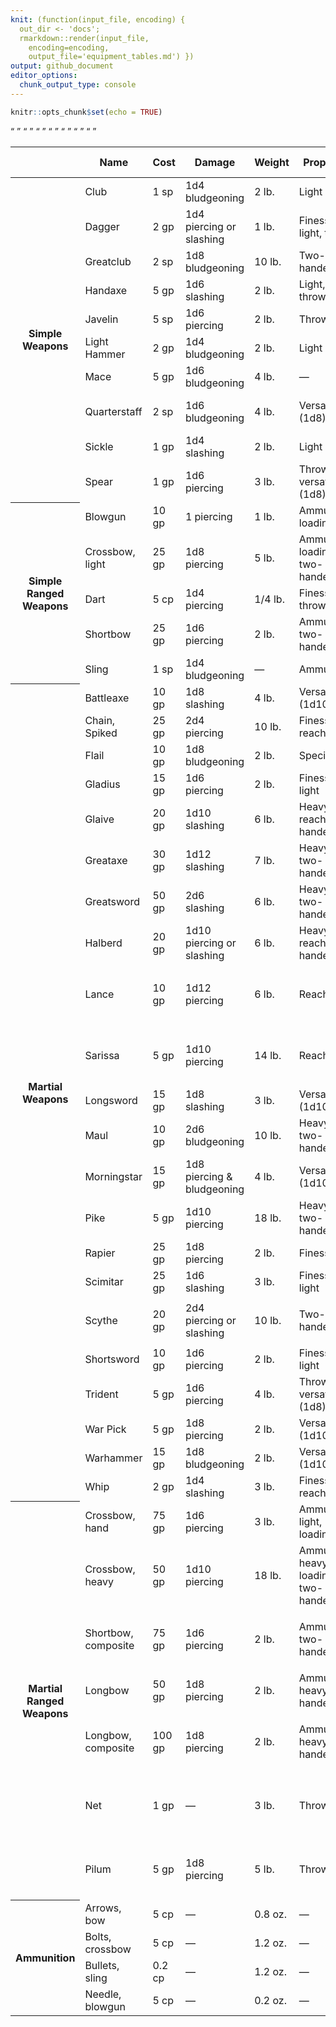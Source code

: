 ```yaml
---
knit: (function(input_file, encoding) {
  out_dir <- 'docs';
  rmarkdown::render(input_file,
    encoding=encoding,
    output_file='equipment_tables.md') })
output: github_document
editor_options:
  chunk_output_type: console
---
```


```r
knitr::opts_chunk$set(echo = TRUE)
```


<table>
  <thead>
    <tr>
      <th></th>
      <th>Name</th>
      <th>Cost</th>
      <th>Damage</th>
      <th>Weight</th>
      <th>Properties</th>
      <th>Reach (ft.)</th>
      <th>Range (ft.)</th>
      <th>Strength</th>
      <th><div style="width:1000px">Special</div></th>
    </tr>
  </thead>
  <tbody>
    <tr>
      <th rowspan=10>Simple Weapons</th>
      <td>Club</td>
      <td>1 sp</td>
      <td>1d4 bludgeoning</td>
      <td>2 lb.</td>
      <td>Light</td>
      <td>5</td>
      <td>—</td>
      <td>—</td>
      <td>—</td>
    </tr>
    <tr>
      <td>Dagger</td><td>2 gp</td><td>1d4 piercing or slashing</td><td>1 lb.</td><td>Finesse, light, thrown</td><td>5</td><td>20/60</td><td>—</td><td>A dagger does either piercing or slashing damage (player’s choice at time of attack).</td></tr>
<tr><td>Greatclub</td><td>2 sp</td><td>1d8 bludgeoning</td><td>10 lb.</td><td>Two-handed</td><td>5</td><td>—</td><td>—</td><td>—</td></tr>
<tr><td>Handaxe</td><td>5 gp</td><td>1d6 slashing</td><td>2 lb.</td><td>Light, thrown</td><td>5</td><td>20/60</td><td>—</td><td>—</td></tr>
<tr><td>Javelin</td><td>5 sp</td><td>1d6 piercing</td><td>2 lb.</td><td>Thrown</td><td>5</td><td> 30/120</td><td>—</td><td>—</td></tr>
<tr><td>Light Hammer</td><td>2 gp</td><td>1d4 bludgeoning</td><td>2 lb.</td><td>Light</td><td>5</td><td> 20/60</td><td>—</td><td>—</td></tr>
<tr><td>Mace</td><td>5 gp</td><td>1d6 bludgeoning</td><td>4 lb.</td><td>—</td><td>5</td><td>—</td><td>—</td><td>—</td></tr>
<tr><td>Quarterstaff</td><td>2 sp</td><td>1d6 bludgeoning</td><td>4 lb.</td><td>Versatile (1d8)</td><td>5</td><td>—</td><td>—</td><td>You can fight with a quarterstaff as if fighting with two weapons, but if you do, you incur all the normal attack penalties associated with fighting with two weapons, just as if you were using a one-handed weapon and a light weapon. A creature wielding a quarterstaff in one hand can’t use it as a double weapon—only one end of the weapon can be used in any given round.</td></tr>
<tr><td>Sickle</td><td>1 gp</td><td>1d4 slashing</td><td>2 lb.</td><td>Light</td><td>5</td><td>—</td><td>—</td><td>Trip attacks with the sickle instead have twice your proficiency bonus applied to the attack role.</td></tr>
<tr><td>Spear</td><td>1 gp</td><td>1d6 piercing</td><td>3 lb.</td><td>Thrown, versatile (1d8)</td><td>5</td><td>20/60</td><td>—</td><td>—</td></tr>
<tr><th rowspan=5>Simple Ranged Weapons</th><td>Blowgun</td><td>10 gp</td><td>1 piercing</td><td>1 lb.</td><td>Ammunition, loading</td><td>—</td><td>25/100</td><td>—</td><td>The effects of poisons and other alchemical materials coated on the ammunition of a blowgun are doubled.</td></tr>
<tr><td>Crossbow, light</td><td>25 gp</td><td>1d8 piercing</td><td>5 lb.</td><td>Ammunition, loading, two-handed</td><td>—</td><td>80/320</td><td>—</td><td>Normally, operating a light crossbow requires two hands. However, you can shoot, but not load, a light crossbow with one hand at a –2 penalty on attack rolls. You can shoot a light crossbow with each hand, but you take a penalty on attack rolls as if attacking with two light weapons.</td></tr>
<tr><td>Dart</td><td>5 cp</td><td>1d4 piercing</td><td>1/4 lb.</td><td>Finesse, thrown</td><td>5</td><td>20/60</td><td>—</td><td></td></tr>
<tr><td>Shortbow</td><td>25 gp</td><td>1d6 piercing</td><td>2 lb.</td><td>Ammunition, two-handed</td><td>—</td><td>80/320</td><td>—</td><td></td></tr>
<tr><td>Sling</td><td>1 sp</td><td>1d4 bludgeoning</td><td>—</td><td>Ammunition</td><td>—</td><td>30/120</td><td>—</td><td></td></tr>
<tr><th rowspan=22>Martial Weapons</th><td>Battleaxe</td><td>10 gp</td><td>1d8 slashing</td><td>4 lb.</td><td>Versatile (1d10)</td><td>5</td><td>—</td><td>—</td><td></td></tr>
<tr><td>Chain, Spiked</td><td>25 gp</td><td>2d4 piercing</td><td>10 lb.</td><td>Finesse, reach</td><td>10</td><td>—</td><td>—</td><td>Disarm attacks with the spiked chain instead have twice your proficiency bonus applied to the attack role.</td></tr>
<tr><td>Flail</td><td>10 gp</td><td>1d8 bludgeoning</td><td>2 lb.</td><td>Special</td><td>5</td><td>—</td><td>—</td><td>With a flail, you get double your proficiency bonus when making an attack roll to disarm an enemy.</td></tr>
<tr><td>Gladius</td><td>15 gp</td><td>1d6 piercing</td><td>2 lb.</td><td>Finesse, light</td><td>5</td><td>—</td><td>—</td><td>The Gladius does not suffer attack penalties for equipping a Tower Shield.</td></tr>
<tr><td>Glaive</td><td>20 gp</td><td>1d10 slashing</td><td>6 lb.</td><td>Heavy, reach, two-handed</td><td>10</td><td>—</td><td>—</td><td>As an attack roll you can use the Glaive to attempt to pull a mounted creature off its mount, knocking it prone on a hit unless the creature makes a Dexterity save with DC equal to your 10 + your Strength modifier.</td></tr>
<tr><td>Greataxe</td><td>30 gp</td><td>1d12 slashing</td><td>7 lb.</td><td>Heavy, two-handed</td><td>5</td><td>—</td><td>—</td><td>—</td></tr>
<tr><td>Greatsword</td><td>50 gp</td><td>2d6 slashing</td><td>6 lb.</td><td>Heavy, two-handed</td><td>5</td><td>—</td><td>—</td><td>—</td></tr>
<tr><td>Halberd</td><td>20 gp</td><td>1d10 piercing or slashing</td><td>6 lb.</td><td>Heavy, reach, two-handed</td><td>10</td><td>—</td><td>—</td><td>A halberd does either piercing or slashing damage (player’s choice at time of attack).</td></tr>
"<tr><td>Lance</td><td>10 gp</td><td>1d12 piercing</td><td>6 lb.</td><td>Reach</td><td>10</td><td>—</td><td>—</td><td>You have disadvantage when you use a lance to Attack a target within 5 feet of you. Also, a lance requires two hands to wield when you aren’t mounted.

A lance deals an additional 1d12 piercing damage when used from the back of a charging mount.</td></tr>"
"<tr><td>Sarissa</td><td>5 gp</td><td>1d10 piercing</td><td>14 lb.</td><td>Reach</td><td>15</td><td>—</td><td>Str 13</td><td>You can strike opponents 15 feet away with a Sarissa, but you can’t use it against an adjacent foe.

If you use a ready action to set a Sarissa against a charge, you deal an extra 1d10 piercing damage on a successful hit against a charging character.</td></tr>"
<tr><td>Longsword</td><td>15 gp</td><td>1d8 slashing</td><td>3 lb.</td><td>Versatile (1d10)</td><td>5</td><td>—</td><td>—</td><td>—</td></tr>
<tr><td>Maul</td><td>10 gp</td><td>2d6 bludgeoning</td><td>10 lb.</td><td>Heavy, two-handed</td><td>5</td><td>—</td><td>—</td><td>—</td></tr>
<tr><td>Morningstar</td><td>15 gp</td><td>1d8 piercing & bludgeoning</td><td>4 lb.</td><td>Versatile (1d10)</td><td>5</td><td>—</td><td>—</td><td>A morningstar deals both piercing and bludgeoning damage.</td></tr>
<tr><td>Pike</td><td>5 gp</td><td>1d10 piercing</td><td>18 lb.</td><td>Heavy, two-handed</td><td>10</td><td>—</td><td>—</td><td>If you use a ready action to set a Pike against a charge, you deal an extra 1d10 piercing damage on a successful hit against a charging character.</td></tr>
<tr><td>Rapier</td><td>25 gp</td><td>1d8 piercing</td><td>2 lb.</td><td>Finesse</td><td>5</td><td>—</td><td>—</td><td>—</td></tr>
<tr><td>Scimitar</td><td>25 gp</td><td>1d6 slashing</td><td>3 lb.</td><td>Finesse, light</td><td>5</td><td>—</td><td>—</td><td>—</td></tr>
"<tr><td>Scythe</td><td>20 gp</td><td>2d4 piercing or slashing</td><td>10 lb.</td><td>Two-handed</td><td>5</td><td>—</td><td>—</td><td>A scythe does either piercing or slashing damage (player’s choice at time of attack).

With a scythe, you add double your proficiency bonus when making an attack roll to trip an enemy.</td></tr>"
<tr><td>Shortsword</td><td>10 gp</td><td>1d6 piercing</td><td>2 lb.</td><td>Finesse, light</td><td>5</td><td>—</td><td>—</td><td>—</td></tr>
<tr><td>Trident</td><td>5 gp</td><td>1d6 piercing</td><td>4 lb.</td><td>Thrown, versatile (1d8)</td><td>5</td><td>20/60</td><td>—</td><td>—</td></tr>
<tr><td>War Pick</td><td>5 gp</td><td>1d8 piercing</td><td>2 lb.</td><td>Versatile (1d10)</td><td>5</td><td>—</td><td>—</td><td>—</td></tr>
<tr><td>Warhammer</td><td>15 gp</td><td>1d8 bludgeoning</td><td>2 lb.</td><td>Versatile (1d10)</td><td>5</td><td>—</td><td>—</td><td>—</td></tr>
"<tr><td>Whip</td><td>2 gp</td><td>1d4 slashing</td><td>3 lb.</td><td>Finesse, reach</td><td>15</td><td>—</td><td>—</td><td>With a whip, you get double your proficiency bonus when making an attack roll to disarm an enemy.
The whip's reach does not apply to triggering opportunity attacks made by you.
You can choose to deal nonlethal damage.</td></tr>"
<tr><th rowspan=7>Martial Ranged Weapons</th><td>Crossbow, hand</td><td>75 gp</td><td>1d6 piercing</td><td>3 lb.</td><td>Ammunition, light, loading</td><td>—</td><td>30/120</td><td>—</td><td>—</td></tr>
<tr><td>Crossbow, heavy</td><td>50 gp</td><td>1d10 piercing</td><td>18 lb.</td><td>Ammunition, heavy, loading, two-handed</td><td>—</td><td>100/400</td><td>—</td><td>Normally, operating a heavy crossbow requires two hands. However, you can shoot, but not load, a heavy crossbow with one hand at a –4 penalty on attack rolls. You can shoot a heavy crossbow with each hand, but you take a penalty on attack rolls as if attacking with two one-handed weapons.</td></tr>
"<tr><td>Shortbow, composite</td><td>75 gp</td><td>1d6 piercing</td><td>2 lb.</td><td>Ammunition, two-handed</td><td>—</td><td>80/320</td><td>Str 13</td><td>A composite shortbow can be used while mounted.

If your Strength bonus is lower than the strength rating of the composite bow, you can’t effectively use it, so you take a -2 penalty on attacks with it.</td></tr>"
<tr><td>Longbow</td><td>50 gp</td><td>1d8 piercing</td><td>2 lb.</td><td>Ammunition, heavy, two-handed</td><td>—</td><td>150/600</td><td>—</td><td>—</td></tr>
"<tr><td>Longbow, composite</td><td>100 gp</td><td>1d8 piercing</td><td>2 lb.</td><td>Ammunition, heavy, two-handed</td><td>—</td><td>150/600</td><td>Str 15</td><td>A composite longbow can be used while mounted.

If your Strength bonus is lower than the strength rating of the composite bow, you can’t effectively use it, so you take a -4 penalty on attacks with it.</td></tr>"
<tr><td>Net</td><td>1 gp</td><td>—</td><td>3 lb.</td><td>Thrown</td><td>—</td><td>10/20</td><td>—</td><td>A Large or smaller creature hit by a net is Restrained until it is freed. A net has no Effect on creatures that are formless, or creatures that are Huge or larger. A creature can use its action to make a DC 10 Strength check, freeing itself or another creature within its reach on a success. Dealing 5 slashing damage to the net (AC 10) also frees the creature without harming it, Ending the Effect and destroying the net. When you use an action, Bonus Action, or Reaction to Attack with a net, you can make only one Attack regardless of the number of attacks you can normally make.</td></tr>
"<tr><td>Pilum</td><td>5 gp</td><td>1d8 piercing</td><td>5 lb.</td><td>Thrown</td><td>5</td><td>40/100</td><td>Str 13</td><td>If the pilum strikes a creature that is  equipped with a shield that target no longer gains an AC bonus from the shield until it uses an action to remove the pilum with a DC 15 Strength check.

Once the pilum strikes a target it breaks and is no longer usable as a thrown weapon.</td></tr>"
<tr><th rowspan=4>Ammunition</th><td>Arrows, bow</td><td>5 cp</td><td>—</td><td>0.8 oz.</td><td>—</td><td>—</td><td>—</td><td>—</td><td>—</td></tr>
<tr><td>Bolts, crossbow</td><td>5 cp</td><td>—</td><td>1.2 oz.</td><td>—</td><td>—</td><td>—</td><td>—</td><td>—</td></tr>
<tr><td>Bullets, sling</td><td>0.2 cp</td><td>—</td><td>1.2 oz.</td><td>—</td><td>—</td><td>—</td><td>—</td><td>—</td></tr>
<tr><td>Needle, blowgun</td><td>5 cp</td><td>—</td><td>0.2 oz.</td><td>—</td><td>—</td><td>—</td><td>—</td><td>—</td></tr>

  </tbody>
</table>
